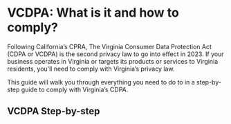 
# VCDPA: What is it and how to comply?

Following California’s CPRA, The Virginia Consumer Data Protection Act (CDPA or VCDPA) is the second privacy law to go into effect in 2023. If your business operates in Virginia or targets its products or services to Virginia residents, you’ll need to comply with Virginia’s privacy law.

This guide will walk you through everything you need to do to in a step-by-step guide to comply with Virginia’s CDPA.

## VCDPA Step-by-step
<KeyFeatWrap>
  <KeyFeat title="What is the VCDPA" link="./what_is_vcdpa"  description="A brief introduction to the Virginia Consumer Data Protection Act (VCDPA)."/>
  <KeyFeat title="What are the requirements of the VCDPA?" link="./what_reqs_vcdpa"  description="A summary of the key requirements of the VCDPA and considerations for how you can support them."/>
  <KeyFeat title="Additional Business Obligations of VCDPA" link="./addtl_reqs_vcdpa"   description="A rundown of additional requirements businesses must follow under VCDPA."/>
  <KeyFeat title="VCDPA Step 01: Create a data map" link="./data_map_vcdpa"   description="How to create a data map that will enable compliance for VCDPA."/>
  <KeyFeat title="VCDPA Step 02: Access Requests for VCDPA" link="./access_requests_vcdpa"   description="This guide will show you how to fulfill users' access requests for VCDPA"/>
  <KeyFeat title="VCDPA Step 03: Correction Requests for VCDPA" link="./correction_requests_vcdpa"   description="This guide will show you how to fulfill users' correction requests for VCDPA"/>
  <KeyFeat title="VCDPA Step 04: Erasure Requests for VCDPA" link="./erasure_vcdpa"   description="This guide will show you how to fulfill users' erasure requests for VCDPA"/>
  <KeyFeat title="VCDPA Step 05: Portability Requests for VCDPA" link="./portability_vcdpa"   description="This guide will show you how to fulfill users' data portability requests for VCDPA"/>
  <KeyFeat title="VCDPA Step 06: Data Protection Assessments" link="./dpa_vcdpa"   description="How to perform Data Protection Assessments to measure the risks of processing activities."/>
  <KeyFeat title="Summary" link="./conclusion_vcdpa"   description="How Ethyca enables VCDPA compliance for your business and beyond."/>
</KeyFeatWrap>